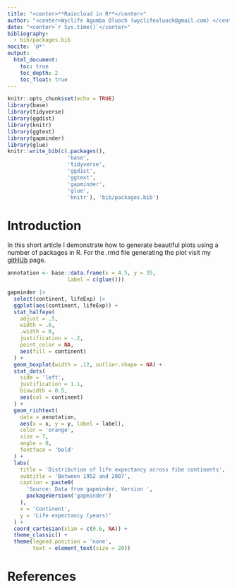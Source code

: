 ```yaml
---
title: "<center>**Raincloud in R**</center>"
author: "<center>Wyclife Agumba Oluoch (wyclifeoluoch@gmail.com) </center>"
date: "<center>`r Sys.time()`</center>"
bibliography: 
  - bib/packages.bib
nocite: '@*'
output: 
  html_document:
    toc: true
    toc_depth: 2
    toc_float: true
---
```


```r
knitr::opts_chunk$set(echo = TRUE)
library(base)
library(tidyverse)
library(ggdist)
library(knitr)
library(ggtext)
library(gapminder)
library(glue)
knitr::write_bib(c(.packages(),
                   'base',
                   'tidyverse',
                   'ggdist',
                   'ggtext',
                   'gapminder',
                   'glue',
                   'knitr'), 'bib/packages.bib')
```

# Introduction

In this short article I demonstrate how to generate beautiful plots using a number of packages in R. For the .rmd file generating the plot visit my [gitHUb]() page.

```r
annotation <- base::data.frame(x = 4.5, y = 35,
                   label = c(glue()))

gapminder |>
  select(continent, lifeExp) |>
  ggplot(aes(continent, lifeExp)) +
  stat_halfeye(
    adjust = .5,
    width = .6,
    .width = 0,
    justification = -.2,
    point_color = NA,
    aes(fill = continent)
  ) +
  geom_boxplot(width = .12, outlier.shape = NA) +
  stat_dots(
    side = 'left',
    justification = 1.1,
    binwidth = 0.5,
    aes(col = continent)
  ) +
  geom_richtext(
    data = annotation,
    aes(x = x, y = y, label = label),
    color = 'orange',
    size = 7,
    angle = 0,
    fontface = 'bold'
  ) +
  labs(
    title = 'Distribution of life expectancy across fibe continents',
    subtitle = 'Between 1952 and 2007',
    caption = paste0(
      'Source: Data from gapminder, Version ',
      packageVersion('gapminder')
    ),
    x = 'Continent',
    y = 'Life expectancy (years)'
  ) +
  coord_cartesian(xlim = c(0.6, NA)) +
  theme_classic() +
  theme(legend.position = 'none',
        text = element_text(size = 20)) 
```

# References
















